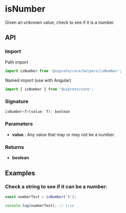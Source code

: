 
<Meta title="Core/Helpers/isNumber" />

<h1>isNumber</h1>

Given an unknown value, check to see if it is a number.

<h2>API</h2>

<h3>Import</h3>

Path import

```javascript
import isNumber from '@uiproto/core/helpers/isNumber';
```

Named import (use with Angular)

```javascript
import { isNumber } from '@uiproto/core';
```

<h3>Signature</h3>

```javascript
isNumber<T>(value: T): boolean
```

<h3>Parameters</h3>

<ul>
  <li>
    <strong>value</strong> : Any value that may or may not be a number.
  </li>
</ul>

<h3>Returns</h3>

<ul>
  <li>
    <strong>boolean</strong>
  </li>
</ul>

<h2>Examples</h2>

<h3>Check a string to see if it can be a number:</h3>

```javascript
const numberTest = isNumber('5');

console.log(numberTest); // true
```
